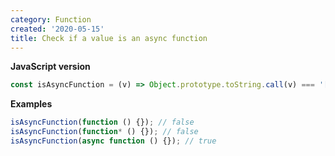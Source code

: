 ```yaml
---
category: Function
created: '2020-05-15'
title: Check if a value is an async function
---
```


**JavaScript version**

```js
const isAsyncFunction = (v) => Object.prototype.toString.call(v) === '[object AsyncFunction]';
```

**Examples**

```js
isAsyncFunction(function () {}); // false
isAsyncFunction(function* () {}); // false
isAsyncFunction(async function () {}); // true
```
